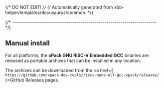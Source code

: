 {/* DO NOT EDIT! */}
{/* Automatically generated from xbb-helper/templates/docusaurus/common. */}


{/* ------------------------------------------------------------------------ */}

## Manual install

For all platforms, the **xPack GNU RISC-V Embedded GCC** binaries are released as portable
archives that can be installed in any location.

The archives can be downloaded from
the <a href={ `https://github.com/xpack-dev-tools/riscv-none-elf-gcc-xpack/releases/` }>GitHub Releases</a> pages.

